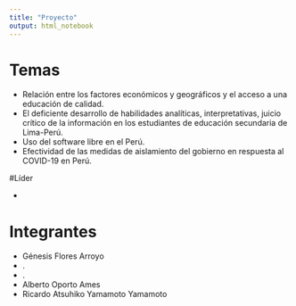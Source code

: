 ```yaml
---
title: "Proyecto"
output: html_notebook
---
```


# Temas

- Relación entre los factores económicos y geográficos y el acceso a una educación de calidad.
- El deficiente desarrollo de habilidades analíticas, interpretativas,
  juicio crítico de la información en los estudiantes de educación secundaria de Lima-Perú.
- Uso del software libre en el Perú.
- Efectividad de las medidas de aislamiento del gobierno en respuesta al COVID-19 en Perú.

#Líder

-


# Integrantes

- Génesis Flores Arroyo
- .
- .
- Alberto Oporto Ames
- Ricardo Atsuhiko Yamamoto Yamamoto
